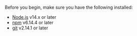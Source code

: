 Before you begin, make sure you have the following installed:

- [Node.js](https://nodejs.org/) v14.x or later
- [npm](https://www.npmjs.com/get-npm) v6.14.4 or later
- [git](https://git-scm.com/) v2.14.1 or later
